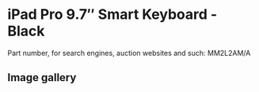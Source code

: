# iPad Pro 9.7″ Smart Keyboard - Black

Part number, for search engines, auction websites and such: MM2L2AM/A

## Image gallery

<div style={{ width: "768px" }}>
  <GalleryComponent
    images={[
      {
        original: "/everysource/MM2L2",
        thumbnail: "/everypreview/MM2L2",
      },
      {
        original: "/everysource/MM2L2_AV1",
        thumbnail: "/everypreview/MM2L2_AV1",
      },
      {
        original: "/everysource/MM2L2_AV2",
        thumbnail: "/everypreview/MM2L2_AV2",
      },
      {
        original: "/everysource/MM2L2_AV3",
        thumbnail: "/everypreview/MM2L2_AV3",
      }
    ]}
  />
</div>